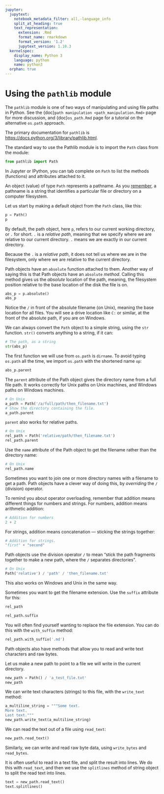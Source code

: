 ```yaml
---
jupyter:
  jupytext:
    notebook_metadata_filter: all,-language_info
    split_at_heading: true
    text_representation:
      extension: .Rmd
      format_name: rmarkdown
      format_version: '1.2'
      jupytext_version: 1.10.3
  kernelspec:
    display_name: Python 3
    language: python
    name: python3
  orphan: true
---
```


# Using the `pathlib` module

The `pathlib` module is one of two ways of manipulating and using file paths in Python.  See the {doc}`path manipulation <path_manipulation.Rmd>` page for more discussion, and {doc}`os_path.Rmd` page for a tutorial on the alternative `os.path` approach.

The primary documentation for `pathlib` is
<https://docs.python.org/3/library/pathlib.html>.

The standard way to use the Pathlib module is to import the `Path` class from the module:

```python
from pathlib import Path
```

In Jupyter or IPython, you can tab complete on `Path` to list the methods (functions) and attributes attached to it.

An object (value) of type `Path` represents a pathname.  As you [remember
](path_manipulation.Rmd), a pathname is a string that identifies a
particular file or directory on a computer filesystem.

Let us start by making a default object from the `Path` class, like this:

```python
p = Path()
p
```

By default, the path object, here `p`, refers to our current working directory, or `.` for short.   `.` is a *relative path*, meaning that we specify where we are relative to our current directory.  `.` means we are exactly in our current directory.

Because the `.` is a *relative path*, it does not tell us where we are in
the filesystem, only where we are relative to the current directory.

Path objects have an `absolute` function attached to them.  Another way of
saying this is that Path objects have an `absolute` *method*.  Calling
this method gives us the *absolute* location of the path, meaning, the
filesystem position relative to the base location of the disk the file is
on.

```python
abs_p = p.absolute()
abs_p
```

Notice the `/` in front of the absolute filename (on Unix), meaning the
base location for all files.  You will see a drive location like `C:` or
similar, at the front of the absolute path, if you are on Windows.


We can always convert the `Path` object to a simple string, using the
`str` function. `str()` converts anything to a string, if it can:

```python
# The path, as a string
str(abs_p)
```

The first function we will use from `os.path` is `dirname`.  To avoid
typing `os.path` all the time, we import `os.path` with the shortened name
`op`:

```python
abs_p.parent
```

The `parent` attribute of the Path object gives the directory name from a
full file path. It works correctly for Unix paths on Unix machines, and
Windows paths on Windows machines.

```python
# On Unix
a_path = Path('/a/full/path/then_filename.txt')
# Show the directory containing the file.
a_path.parent
```

`parent` also works for relative paths.

```python
# On Unix
rel_path = Path('relative/path/then_filename.txt')
rel_path.parent
```

Use the `name` attribute of the Path object to get the filename rather
than the directory name:

```python
# On Unix
rel_path.name
```

Sometimes you want to join one or more directory names with a filename to get a
path.  Path objects have a clever way of doing this, by *overriding* the `/`
(division) operator.

To remind you about operator overloading, remember that addition means different things for numbers and strings.  For numbers, addition means arithmetic addition:

```python
# Addition for numbers
2 + 2
```

For strings, addition means concatenation — sticking the strings together:

```python
# Addition for strings.
"first" + "second"
```

Path objects use the division operator `/` to mean "stick the path fragments
together to make a new path, where the `/` separates directories".


```python
# On Unix
Path('relative') / 'path' / 'then_filename.txt'
```

This also works on Windows and Unix in the same way.

Sometimes you want to get the filename extension.  Use the `suffix` attribute for this:

```python
rel_path
```

```python
rel_path.suffix
```

You will often find yourself wanting to replace the file extension.  You can do this with the `with_suffix` method:

```python
rel_path.with_suffix('.md')
```

Path objects also have methods that allow you to read and write text characters and raw bytes.

Let us make a new path to point to a file we will write in the current directory.

```python
new_path = Path() / 'a_test_file.txt'
new_path
```

We can write text characters (strings) to this file, with the `write_text` method:

```python
a_multiline_string = """Some text.
More text.
Last text."""
new_path.write_text(a_multiline_string)
```

We can read the text out of a file using `read_text`:

```python
new_path.read_text()
```

Similarly, we can write and read raw byte data, using `write_bytes` and `read_bytes`.

It is often useful to read in a text file, and split the result into lines.  We
do this with `read_text`, and then we use the `splitlines` method of string
object to split the read text into lines.

```python
text = new_path.read_text()
text.splitlines()
```
